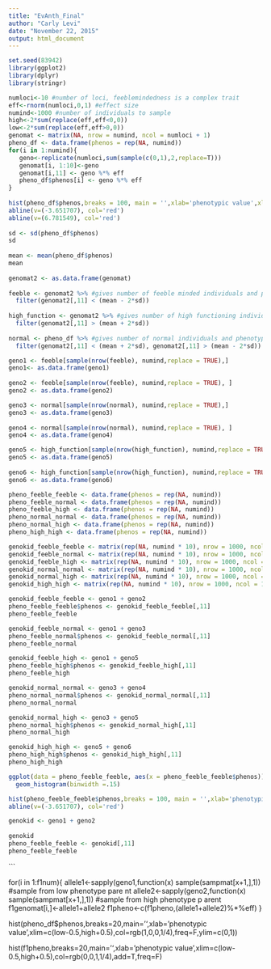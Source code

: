 ```yaml
---
title: "EvAnth_Final"
author: "Carly Levi"
date: "November 22, 2015"
output: html_document
---
```

```r
set.seed(83942)
library(ggplot2)
library(dplyr)
library(stringr)
```
 
```r
numloci<-10 #number of loci, feeblemindedness is a complex trait
eff<-rnorm(numloci,0,1) #effect size
numind<-1000 #number of individuals to sample
high<-2*sum(replace(eff,eff<0,0))
low<-2*sum(replace(eff,eff>0,0))
genomat <- matrix(NA, nrow = numind, ncol = numloci + 1)
pheno_df <- data.frame(phenos = rep(NA, numind))
for(i in 1:numind){
   geno<-replicate(numloci,sum(sample(c(0,1),2,replace=T)))
   genomat[i, 1:10]<-geno
   genomat[i,11] <- geno %*% eff
   pheno_df$phenos[i] <- geno %*% eff
}
 
hist(pheno_df$phenos,breaks = 100, main = '',xlab='phenotypic value',xlim=c(low-0.5,high+0.5))
abline(v=(-3.651707), col='red')
abline(v=(6.781549), col='red')
 
sd <- sd(pheno_df$phenos)
sd
 
mean <- mean(pheno_df$phenos)
mean
 
genomat2 <- as.data.frame(genomat)
 
feeble <- genomat2 %>% #gives number of feeble minded individuals and phenotype
  filter(genomat2[,11] < (mean - 2*sd))
 
high_function <- genomat2 %>% #gives number of high functioning individuals and phenotype
  filter(genomat2[,11] > (mean + 2*sd))
 
normal <- pheno_df %>% #gives number of normal individuals and phenotype
  filter(genomat2[,11] < (mean + 2*sd), genomat2[,11] > (mean - 2*sd))
```
 
```r
geno1 <- feeble[sample(nrow(feeble), numind,replace = TRUE),]
geno1<- as.data.frame(geno1)
 
geno2 <- feeble[sample(nrow(feeble), numind,replace = TRUE), ]
geno2 <- as.data.frame(geno2)

geno3 <- normal[sample(nrow(normal), numind,replace = TRUE),]
geno3 <- as.data.frame(geno3)
 
geno4 <- normal[sample(nrow(normal), numind,replace = TRUE), ]
geno4 <- as.data.frame(geno4)

geno5 <- high_function[sample(nrow(high_function), numind,replace = TRUE),]
geno5 <- as.data.frame(geno5)
 
geno6 <- high_function[sample(nrow(high_function), numind,replace = TRUE), ]
geno6 <- as.data.frame(geno6)
```
 
```r
pheno_feeble_feeble <- data.frame(phenos = rep(NA, numind))
pheno_feeble_normal <- data.frame(phenos = rep(NA, numind))
pheno_feeble_high <- data.frame(phenos = rep(NA, numind))
pheno_normal_normal <- data.frame(phenos = rep(NA, numind))
pheno_normal_high <- data.frame(phenos = rep(NA, numind))
pheno_high_high <- data.frame(phenos = rep(NA, numind))
```

```r
genokid_feeble_feeble <- matrix(rep(NA, numind * 10), nrow = 1000, ncol = 10)
genokid_feeble_normal <- matrix(rep(NA, numind * 10), nrow = 1000, ncol = 10)
genokid_feeble_high <- matrix(rep(NA, numind * 10), nrow = 1000, ncol = 10)
genokid_normal_normal <- matrix(rep(NA, numind * 10), nrow = 1000, ncol = 10)
genokid_normal_high <- matrix(rep(NA, numind * 10), nrow = 1000, ncol = 10)
genokid_high_high <- matrix(rep(NA, numind * 10), nrow = 1000, ncol = 10)
```


```r
genokid_feeble_feeble <- geno1 + geno2
pheno_feeble_feeble$phenos <- genokid_feeble_feeble[,11]
pheno_feeble_feeble

genokid_feeble_normal <- geno1 + geno3
pheno_feeble_normal$phenos <- genokid_feeble_normal[,11]
pheno_feeble_normal

genokid_feeble_high <- geno1 + geno5
pheno_feeble_high$phenos <- genokid_feeble_high[,11]
pheno_feeble_high

genokid_normal_normal <- geno3 + geno4
pheno_normal_normal$phenos <- genokid_normal_normal[,11]
pheno_normal_normal

genokid_normal_high <- geno3 + geno5
pheno_normal_high$phenos <- genokid_normal_high[,11]
pheno_normal_high

genokid_high_high <- geno5 + geno6
pheno_high_high$phenos <- genokid_high_high[,11]
pheno_high_high
```

```r
ggplot(data = pheno_feeble_feeble, aes(x = pheno_feeble_feeble$phenos)) +
  geom_histogram(binwidth =.15)

hist(pheno_feeble_feeble$phenos,breaks = 100, main = '',xlab='phenotypic value',xlim=c(low-0.5,high+0.5))
abline(v=(-3.651707), col='red')
```



 
```r
genokid <- geno1 + geno2
 
genokid
pheno_feeble_feeble <- genokid[,11]
pheno_feeble_feeble
```

 
```
 
 
for(i in 1:f1num){
allele1<-sapply(geno1,function(x) sample(sampmat[x+1,],1)) #sample from low phenotype pare nt
allele2<-sapply(geno2,function(x) sample(sampmat[x+1,],1)) #sample from high phenotype p arent
    f1genomat[i,]<-allele1+allele2
    f1pheno<-c(f1pheno,(allele1+allele2)%*%eff)
}
 
hist(pheno_df$phenos,breaks=20,main='',xlab='phenotypic value',xlim=c(low-0.5,high+0.5),col=rgb(1,0,0,1/4),freq=F,ylim=c(0,1))
 
hist(f1pheno,breaks=20,main='',xlab='phenotypic value',xlim=c(low-0.5,high+0.5),col=rgb(0,0,1,1/4),add=T,freq=F)

